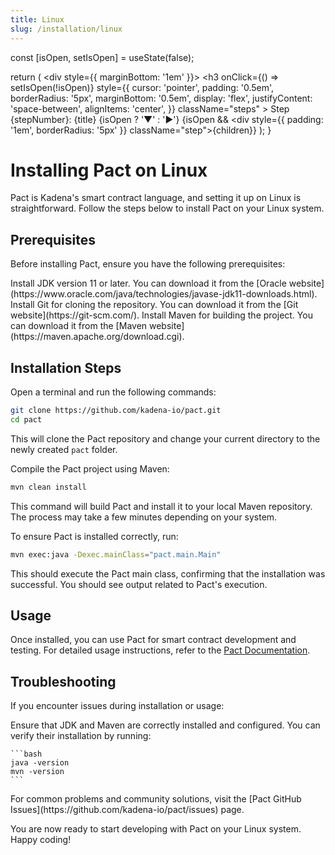 ```yaml
---
title: Linux
slug: /installation/linux
---
```



  const [isOpen, setIsOpen] = useState(false);

  return (
    <div style={{ marginBottom: '1em' }}>
      <h3
        onClick={() => setIsOpen(!isOpen)}
        style={{
          cursor: 'pointer',
          padding: '0.5em',
          borderRadius: '5px',
          marginBottom: '0.5em',
          display: 'flex',
          justifyContent: 'space-between',
          alignItems: 'center',
        }}
        className="steps"
      >
        <span>Step {stepNumber}: {title}</span>
        <span>{isOpen ? '▼' : '▶'}</span>
      </h3>
      {isOpen && <div style={{ padding: '1em', borderRadius: '5px' }} className="step">{children}</div>}
    </div>
  );
}

# Installing Pact on Linux

Pact is Kadena's smart contract language, and setting it up on Linux is straightforward. Follow the steps below to install Pact on your Linux system.

## Prerequisites

Before installing Pact, ensure you have the following prerequisites:

<Tabs>
  <TabItem value="jdk" label="Java Development Kit (JDK)" default>
    Install JDK version 11 or later. You can download it from the [Oracle website](https://www.oracle.com/java/technologies/javase-jdk11-downloads.html).
  </TabItem>
  <TabItem value="git" label="Git">
    Install Git for cloning the repository. You can download it from the [Git website](https://git-scm.com/).
  </TabItem>
  <TabItem value="maven" label="Maven">
    Install Maven for building the project. You can download it from the [Maven website](https://maven.apache.org/download.cgi).
  </TabItem>
</Tabs>

## Installation Steps

<Step stepNumber="1" title="Clone the Repository">
  Open a terminal and run the following commands:

  ```bash
  git clone https://github.com/kadena-io/pact.git
  cd pact
  ```

  This will clone the Pact repository and change your current directory to the newly created `pact` folder.
</Step>

<Step stepNumber="2" title="Build Pact">
  Compile the Pact project using Maven:

  ```bash
  mvn clean install
  ```

  This command will build Pact and install it to your local Maven repository. The process may take a few minutes depending on your system.
</Step>

<Step stepNumber="3" title="Verify Installation">
  To ensure Pact is installed correctly, run:

  ```bash
  mvn exec:java -Dexec.mainClass="pact.main.Main"
  ```

  This should execute the Pact main class, confirming that the installation was successful. You should see output related to Pact's execution.
</Step>

## Usage

Once installed, you can use Pact for smart contract development and testing. For detailed usage instructions, refer to the [Pact Documentation](https://github.com/kadena-io/pact).

## Troubleshooting

If you encounter issues during installation or usage:

<Tabs>
  <TabItem value="dependencies" label="Check Dependencies" default>
    Ensure that JDK and Maven are correctly installed and configured. You can verify their installation by running:
    
    ```bash
    java -version
    mvn -version
    ```
  </TabItem>
  <TabItem value="github" label="Consult GitHub Issues">
    For common problems and community solutions, visit the [Pact GitHub Issues](https://github.com/kadena-io/pact/issues) page.
  </TabItem>
</Tabs>

You are now ready to start developing with Pact on your Linux system. Happy coding!